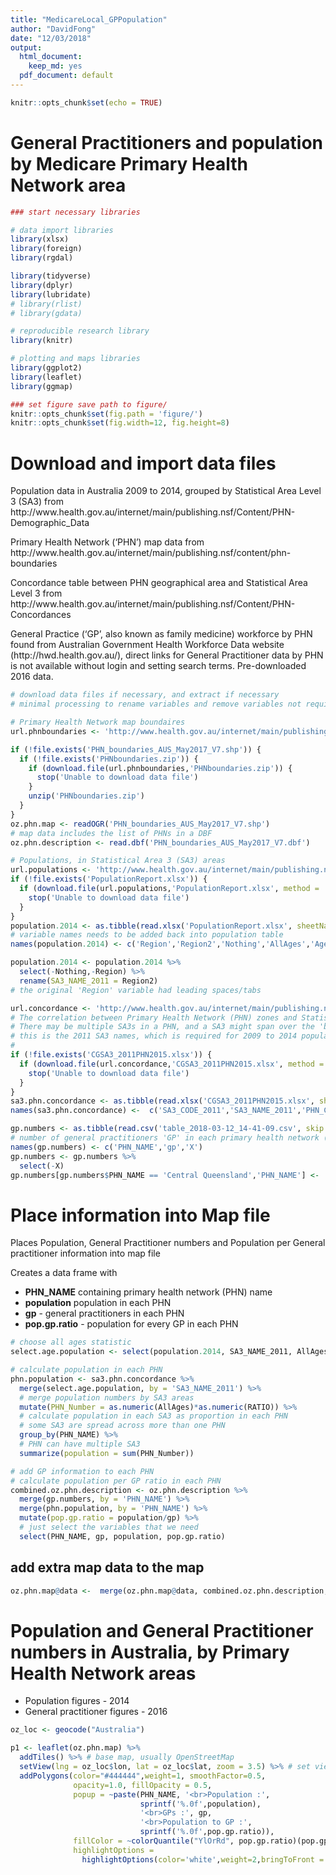 ```yaml
---
title: "MedicareLocal_GPPopulation"
author: "DavidFong"
date: "12/03/2018"
output:
  html_document:
    keep_md: yes
  pdf_document: default
---
```


```r
knitr::opts_chunk$set(echo = TRUE)
```

# General Practitioners and population by Medicare Primary Health Network area

```r

### start necessary libraries

# data import libraries
library(xlsx)
library(foreign)
library(rgdal)

library(tidyverse)
library(dplyr)
library(lubridate)
# library(rlist)
# library(gdata)

# reproducible research library
library(knitr)

# plotting and maps libraries
library(ggplot2)
library(leaflet)
library(ggmap)

### set figure save path to figure/
knitr::opts_chunk$set(fig.path = 'figure/')
knitr::opts_chunk$set(fig.width=12, fig.height=8) 

```

# Download and import data files

Population data in Australia 2009 to 2014, grouped by Statistical Area Level 3 (SA3) from http://www.health.gov.au/internet/main/publishing.nsf/Content/PHN-Demographic_Data

Primary Health Network ('PHN') map data from http://www.health.gov.au/internet/main/publishing.nsf/content/phn-boundaries

Concordance table between PHN geographical area and Statistical Area Level 3 from http://www.health.gov.au/internet/main/publishing.nsf/Content/PHN-Concordances

General Practice ('GP', also known as family medicine) workforce by PHN found from Australian Government Health Workforce Data website (http://hwd.health.gov.au/), direct links for General Practitioner data by PHN is not available without login and setting search terms. Pre-downloaded 2016 data.

```r

# download data files if necessary, and extract if necessary
# minimal processing to rename variables and remove variables not required

# Primary Health Network map boundaires
url.phnboundaries <- 'http://www.health.gov.au/internet/main/publishing.nsf/Content/20FD74ABB14A1297CA257F150001FD3B/$File/PHN_boundaries_AUS_May2017_V7_Shapefile.zip'

if (!file.exists('PHN_boundaries_AUS_May2017_V7.shp')) {
  if (!file.exists('PHNboundaries.zip')) {
    if (download.file(url.phnboundaries,'PHNboundaries.zip')) {
      stop('Unable to download data file')
    }
    unzip('PHNboundaries.zip')
  }
}
oz.phn.map <- readOGR('PHN_boundaries_AUS_May2017_V7.shp')
# map data includes the list of PHNs in a DBF
oz.phn.description <- read.dbf('PHN_boundaries_AUS_May2017_V7.dbf')

# Populations, in Statistical Area 3 (SA3) areas
url.populations <- 'http://www.health.gov.au/internet/main/publishing.nsf/Content/AEADA0341B987748CA257F15000413F6/$File/PopulationReport.xlsx'
if (!file.exists('PopulationReport.xlsx')) {
  if (download.file(url.populations,'PopulationReport.xlsx', method = 'curl')) { # method 'curl' required for Windows
    stop('Unable to download data file')
  }
}
population.2014 <- as.tibble(read.xlsx('PopulationReport.xlsx', sheetName = 'Pop2014', startRow = 9, endRow = 359, header = FALSE))
# variable names needs to be added back into population table
names(population.2014) <- c('Region','Region2','Nothing','AllAges','Age0_4','Age5_9','Age10_14','Age15_19','Age20_24','Age25_29','Age30_34','Age35_39','Age40_44','Age45_49','Age50_54','Age55_59','Age60_64','Age65_69','Age70_74','Age75_79','Age80_84','Age85plus')

population.2014 <- population.2014 %>%
  select(-Nothing,-Region) %>%
  rename(SA3_NAME_2011 = Region2)
# the original 'Region' variable had leading spaces/tabs

url.concordance <- 'http://www.health.gov.au/internet/main/publishing.nsf/Content/4FAAB33C3ED3E520CA257F150001FD3A/$File/CG_SA3_2011_PHN_2015.xls'
# The correlation between Primary Health Network (PHN) zones and Statistical Area 3 (SA3) areas
# There may be multiple SA3s in a PHN, and a SA3 might span over the 'boundary' between PHNs
# this is the 2011 SA3 names, which is required for 2009 to 2014 population data
# 
if (!file.exists('CGSA3_2011PHN2015.xlsx')) {
  if (download.file(url.concordance,'CGSA3_2011PHN2015.xlsx', method = 'curl')) {
    stop('Unable to download data file')
  }
}
sa3.phn.concordance <- as.tibble(read.xlsx('CGSA3_2011PHN2015.xlsx', sheetName = 'Table 3', startRow = 8, header = FALSE))
names(sa3.phn.concordance) <-  c('SA3_CODE_2011','SA3_NAME_2011','PHN_CODE','PHN_NAME','RATIO','PERCENTAGE')

gp.numbers <- as.tibble(read.csv('table_2018-03-12_14-41-09.csv', skip = 11, row.names = NULL))
# number of general practitioners 'GP' in each primary health network (PHN) 2016
names(gp.numbers) <- c('PHN_NAME','gp','X')
gp.numbers <- gp.numbers %>%
  select(-X)
gp.numbers[gp.numbers$PHN_NAME == 'Central Queensland','PHN_NAME'] <- 'Central Queensland, Wide Bay, Sunshine Coast'

```
# Place information into Map file

Places Population, General Practitioner numbers and Population per General practitioner information into map file

Creates a data frame with

- **PHN_NAME** containing primary health network (PHN) name
- **population** population in each PHN 
- **gp** - general practitioners in each PHN
- **pop.gp.ratio** - population for every GP in each PHN

``` r
# choose all ages statistic
select.age.population <- select(population.2014, SA3_NAME_2011, AllAges)

# calculate population in each PHN
phn.population <- sa3.phn.concordance %>%
  merge(select.age.population, by = 'SA3_NAME_2011') %>%
  # merge population numbers by SA3 areas
  mutate(PHN_Number = as.numeric(AllAges)*as.numeric(RATIO)) %>%
  # calculate population in each SA3 as proportion in each PHN
  # some SA3 are spread across more than one PHN
  group_by(PHN_NAME) %>%
  # PHN can have multiple SA3
  summarize(population = sum(PHN_Number)) 

# add GP information to each PHN
# calculate population per GP ratio in each PHN
combined.oz.phn.description <- oz.phn.description %>%
  merge(gp.numbers, by = 'PHN_NAME') %>%
  merge(phn.population, by = 'PHN_NAME') %>%
  mutate(pop.gp.ratio = population/gp) %>%
  # just select the variables that we need
  select(PHN_NAME, gp, population, pop.gp.ratio)

```

## add extra map data to the map

``` r

oz.phn.map@data <-  merge(oz.phn.map@data, combined.oz.phn.description, by = 'PHN_NAME')

```

# Population and General Practitioner numbers in Australia, by Primary Health Network areas

* Population figures - 2014
* General practitioner figures - 2016

``` r

oz_loc <- geocode("Australia")

p1 <- leaflet(oz.phn.map) %>% 
  addTiles() %>% # base map, usually OpenStreetMap
  setView(lng = oz_loc$lon, lat = oz_loc$lat, zoom = 3.5) %>% # set view
  addPolygons(color="#444444",weight=1, smoothFactor=0.5,
              opacity=1.0, fillOpacity = 0.5,
              popup = ~paste(PHN_NAME, '<br>Population :',
                             sprintf('%.0f',population),
                             '<br>GPs :', gp,
                             '<br>Population to GP :',
                             sprintf('%.0f',pop.gp.ratio)),
              fillColor = ~colorQuantile("YlOrRd", pop.gp.ratio)(pop.gp.ratio),
              highlightOptions =
                highlightOptions(color='white',weight=2,bringToFront = TRUE))
```